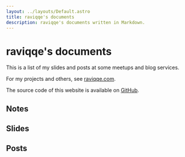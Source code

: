 ```yaml
---
layout: ../layouts/Default.astro
title: raviqqe's documents
description: raviqqe's documents written in Markdown.
---
```



# raviqqe's documents

This is a list of my slides and posts at some meetups and blog services.

For my projects and others, see [raviqqe.com](https://raviqqe.com).

The source code of this website is available on [GitHub](https://github.com/raviqqe/doc).

## Notes

<Notes />

## Slides

<Slides />

## Posts

<Posts />
